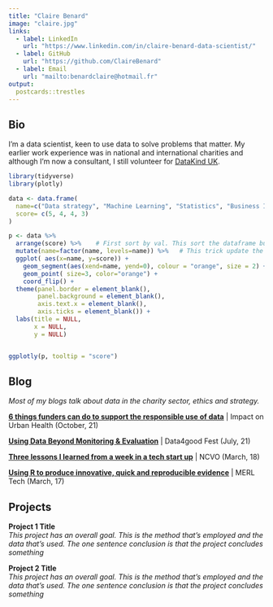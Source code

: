 ```yaml
---
title: "Claire Benard"
image: "claire.jpg"
links:
  - label: LinkedIn
    url: "https://www.linkedin.com/in/claire-benard-data-scientist/"
  - label: GitHub
    url: "https://github.com/ClaireBenard"
  - label: Email
    url: "mailto:benardclaire@hotmail.fr"
output:
  postcards::trestles
---
```

 
## Bio

I'm a data scientist, keen to use data to solve problems that matter. My earlier work experience was in national and international charities and although I'm now a consultant, I still volunteer for [DataKind UK](https://datakind.org.uk/).  


```r
library(tidyverse)
library(plotly)

data <- data.frame(
  name=c("Data strategy", "Machine Learning", "Statistics", "Business Intelligence"),
  score= c(5, 4, 4, 3)
)

p <- data %>%
  arrange(score) %>%    # First sort by val. This sort the dataframe but NOT the factor levels
  mutate(name=factor(name, levels=name)) %>%   # This trick update the factor levels
  ggplot( aes(x=name, y=score)) +
    geom_segment(aes(xend=name, yend=0), colour = "orange", size = 2) +
    geom_point( size=3, color="orange") +
    coord_flip() +
  theme(panel.border = element_blank(),
        panel.background = element_blank(),
        axis.text.x = element_blank(),
        axis.ticks = element_blank()) +
  labs(title = NULL,
       x = NULL,
       y = NULL)


ggplotly(p, tooltip = "score")

```


## Blog

_Most of my blogs talk about data in the charity sector, ethics and strategy._

[**6 things funders can do to support the responsible use of data**](https://urbanhealth.org.uk/insights/author/clairebenard) | Impact on Urban Health (October, 21)

[**Using Data Beyond Monitoring & Evaluation**](https://data4goodfest.org.uk/beyond-mande/) | Data4good Fest (July, 21)

[**Three lessons I learned from a week in a tech start up**](https://blogs.ncvo.org.uk/2018/03/12/three-lessons-i-learned-from-a-week-in-a-tech-start-up/ ) | NCVO (March, 18)

[**Using R to produce innovative, quick and reproducible evidence**](https://vimeo.com/209798429) | MERL Tech (March, 17)

## Projects

**Project 1 Title**  
_This project has an overall goal. This is the method that's employed and the data that's used. The one sentence conclusion is that the project concludes something_

**Project 2 Title**  
_This project has an overall goal. This is the method that's employed and the data that's used. The one sentence conclusion is that the project concludes something_
